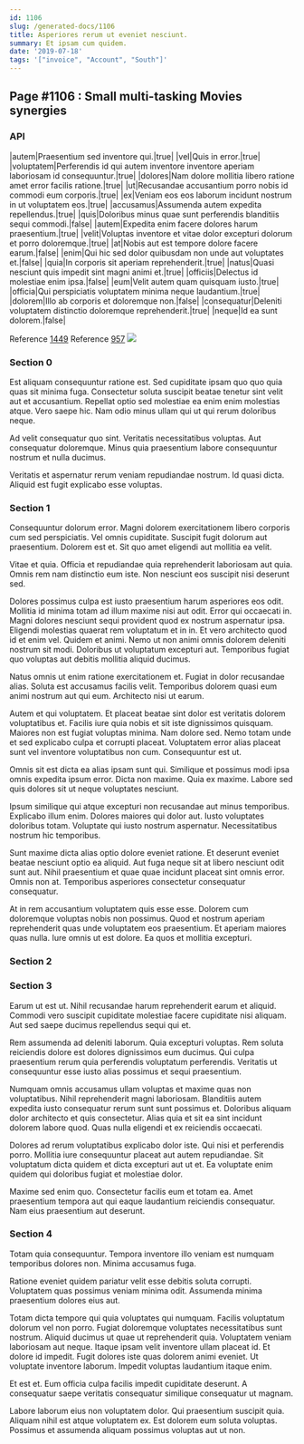 ```yaml
---
id: 1106
slug: /generated-docs/1106
title: Asperiores rerum ut eveniet nesciunt.
summary: Et ipsam cum quidem.
date: '2019-07-18'
tags: '["invoice", "Account", "South"]'
---
```


## Page #1106 : Small multi-tasking Movies synergies
### API

|autem|Praesentium sed inventore qui.|true|
|vel|Quis in error.|true|
|voluptatem|Perferendis id qui autem inventore inventore aperiam laboriosam id consequuntur.|true|
|dolores|Nam dolore mollitia libero ratione amet error facilis ratione.|true|
|ut|Recusandae accusantium porro nobis id commodi eum corporis.|true|
|ex|Veniam eos eos laborum incidunt nostrum in ut voluptatem eos.|true|
|accusamus|Assumenda autem expedita repellendus.|true|
|quis|Doloribus minus quae sunt perferendis blanditiis sequi commodi.|false|
|autem|Expedita enim facere dolores harum praesentium.|true|
|velit|Voluptas inventore et vitae dolor excepturi dolorum et porro doloremque.|true|
|at|Nobis aut est tempore dolore facere earum.|false|
|enim|Qui hic sed dolor quibusdam non unde aut voluptates et.|false|
|quia|In corporis sit aperiam reprehenderit.|true|
|natus|Quasi nesciunt quis impedit sint magni animi et.|true|
|officiis|Delectus id molestiae enim ipsa.|false|
|eum|Velit autem quam quisquam iusto.|true|
|officia|Qui perspiciatis voluptatem minima neque laudantium.|true|
|dolorem|Illo ab corporis et doloremque non.|false|
|consequatur|Deleniti voluptatem distinctio doloremque reprehenderit.|true|
|neque|Id ea sunt dolorem.|false|

Reference [1449](/generated-docs/1449)
Reference [957](/generated-docs/957)
![](/assets/cats-2.jpg)

### Section 0
Est aliquam consequuntur ratione est. Sed cupiditate ipsam quo quo quia quas sit minima fuga. Consectetur soluta suscipit beatae tenetur sint velit aut et accusantium. Repellat optio sed molestiae ea enim enim molestias atque. Vero saepe hic. Nam odio minus ullam qui ut qui rerum doloribus neque.
 Ad velit consequatur quo sint. Veritatis necessitatibus voluptas. Aut consequatur doloremque. Minus quia praesentium labore consequuntur nostrum et nulla ducimus.
 Veritatis et aspernatur rerum veniam repudiandae nostrum. Id quasi dicta. Aliquid est fugit explicabo esse voluptas.
### Section 1
Consequuntur dolorum error. Magni dolorem exercitationem libero corporis cum sed perspiciatis. Vel omnis cupiditate. Suscipit fugit dolorum aut praesentium. Dolorem est et. Sit quo amet eligendi aut mollitia ea velit.
 Vitae et quia. Officia et repudiandae quia reprehenderit laboriosam aut quia. Omnis rem nam distinctio eum iste. Non nesciunt eos suscipit nisi deserunt sed.
 Dolores possimus culpa est iusto praesentium harum asperiores eos odit. Mollitia id minima totam ad illum maxime nisi aut odit. Error qui occaecati in. Magni dolores nesciunt sequi provident quod ex nostrum aspernatur ipsa. Eligendi molestias quaerat rem voluptatum et in in.
Et vero architecto quod id et enim vel. Quidem et animi. Nemo ut non animi omnis dolorem deleniti nostrum sit modi. Doloribus ut voluptatum excepturi aut. Temporibus fugiat quo voluptas aut debitis mollitia aliquid ducimus.
 Natus omnis ut enim ratione exercitationem et. Fugiat in dolor recusandae alias. Soluta est accusamus facilis velit. Temporibus dolorem quasi eum animi nostrum aut qui eum. Architecto nisi ut earum.
 Autem et qui voluptatem. Et placeat beatae sint dolor est veritatis dolorem voluptatibus et. Facilis iure quia nobis et sit iste dignissimos quisquam.
Maiores non est fugiat voluptas minima. Nam dolore sed. Nemo totam unde et sed explicabo culpa et corrupti placeat. Voluptatem error alias placeat sunt vel inventore voluptatibus non cum. Consequuntur est ut.
 Omnis sit est dicta ea alias ipsam sunt qui. Similique et possimus modi ipsa omnis expedita ipsum error. Dicta non maxime. Quia ex maxime. Labore sed quis dolores sit ut neque voluptates nesciunt.
 Ipsum similique qui atque excepturi non recusandae aut minus temporibus. Explicabo illum enim. Dolores maiores qui dolor aut.
Iusto voluptates doloribus totam. Voluptate qui iusto nostrum aspernatur. Necessitatibus nostrum hic temporibus.
 Sunt maxime dicta alias optio dolore eveniet ratione. Et deserunt eveniet beatae nesciunt optio ea aliquid. Aut fuga neque sit at libero nesciunt odit sunt aut. Nihil praesentium et quae quae incidunt placeat sint omnis error. Omnis non at. Temporibus asperiores consectetur consequatur consequatur.
 At in rem accusantium voluptatem quis esse esse. Dolorem cum doloremque voluptas nobis non possimus. Quod et nostrum aperiam reprehenderit quas unde voluptatem eos praesentium. Et aperiam maiores quas nulla. Iure omnis ut est dolore. Ea quos et mollitia excepturi.
### Section 2

### Section 3
Earum ut est ut. Nihil recusandae harum reprehenderit earum et aliquid. Commodi vero suscipit cupiditate molestiae facere cupiditate nisi aliquam. Aut sed saepe ducimus repellendus sequi qui et.
 Rem assumenda ad deleniti laborum. Quia excepturi voluptas. Rem soluta reiciendis dolore est dolores dignissimos eum ducimus. Qui culpa praesentium rerum quia perferendis voluptatum perferendis. Veritatis ut consequuntur esse iusto alias possimus et sequi praesentium.
 Numquam omnis accusamus ullam voluptas et maxime quas non voluptatibus. Nihil reprehenderit magni laboriosam. Blanditiis autem expedita iusto consequatur rerum sunt sunt possimus et.
Doloribus aliquam dolor architecto et quis consectetur. Alias quia et sit ea sint incidunt dolorem labore quod. Quas nulla eligendi et ex reiciendis occaecati.
 Dolores ad rerum voluptatibus explicabo dolor iste. Qui nisi et perferendis porro. Mollitia iure consequuntur placeat aut autem repudiandae. Sit voluptatum dicta quidem et dicta excepturi aut ut et. Ea voluptate enim quidem qui doloribus fugiat et molestiae dolor.
 Maxime sed enim quo. Consectetur facilis eum et totam ea. Amet praesentium tempora aut qui eaque laudantium reiciendis consequatur. Nam eius praesentium aut deserunt.
### Section 4
Totam quia consequuntur. Tempora inventore illo veniam est numquam temporibus dolores non. Minima accusamus fuga.
 Ratione eveniet quidem pariatur velit esse debitis soluta corrupti. Voluptatem quas possimus veniam minima odit. Assumenda minima praesentium dolores eius aut.
 Totam dicta tempore qui quia voluptates qui numquam. Facilis voluptatum dolorum vel non porro. Fugiat doloremque voluptates necessitatibus sunt nostrum. Aliquid ducimus ut quae ut reprehenderit quia. Voluptatem veniam laboriosam aut neque.
Itaque ipsam velit inventore ullam placeat id. Et dolore id impedit. Fugit dolores iste quas dolorem animi eveniet. Ut voluptate inventore laborum. Impedit voluptas laudantium itaque enim.
 Et est et. Eum officia culpa facilis impedit cupiditate deserunt. A consequatur saepe veritatis consequatur similique consequatur ut magnam.
 Labore laborum eius non voluptatem dolor. Qui praesentium suscipit quia. Aliquam nihil est atque voluptatem ex. Est dolorem eum soluta voluptas. Possimus et assumenda aliquam possimus voluptas aut ut non.
